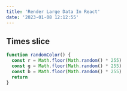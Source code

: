```yaml
---
title: 'Render Large Data In React'
date: '2023-01-08 12:12:55'
---
```


## Times slice

```javascript
function randomColor() {
  const r = Math.floor(Math.random() * 255)
  const g = Math.floor(Math.random() * 255)
  const b = Math.floor(Math.random() * 255)
  return
}
```
